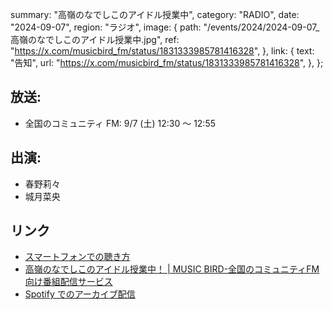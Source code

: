   summary: "高嶺のなでしこのアイドル授業中",
  category: "RADIO",
  date: "2024-09-07",
  region: "ラジオ",
  image: {
    path: "/events/2024/2024-09-07_高嶺のなでしこのアイドル授業中.jpg",
    ref: "https://x.com/musicbird_fm/status/1831333985781416328",
  },
  link: {
    text: "告知",
    url: "https://x.com/musicbird_fm/status/1831333985781416328",
  },
};

## 放送:

- 全国のコミュニティ FM: 9/7 (土) 12:30 ～ 12:55

## 出演:

- 春野莉々
- 城月菜央

## リンク

- [スマートフォンでの聴き方](https://x.com/Radimo_info/status/1776220140100878439)
- [高嶺のなでしこのアイドル授業中！ | MUSIC BIRD-全国のコミュニティFM向け番組配信サービス](https://musicbird.jp/cfm/timetable/takaneko/)
- [Spotify でのアーカイブ配信](https://open.spotify.com/show/0SClNfJIdHTUH615FeFKSa?si=765898e4f6774115)
